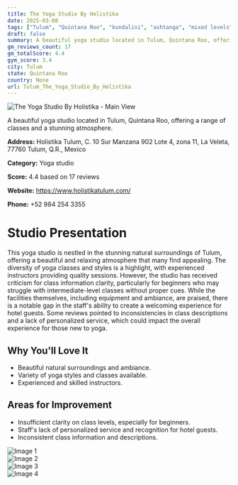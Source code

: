 ```yaml
---
title: The Yoga Studio By Holistika
date: 2025-03-08
tags: ["Tulum", "Quintana Roo", "kundalini", "ashtanga", "mixed levels", "atmosphere", "relaxing", "Tulum"]  
draft: false
summary: A beautiful yoga studio located in Tulum, Quintana Roo, offering a range of classes and a stunning atmosphere.
gm_reviews_count: 17
gm_totalScore: 4.4
gym_score: 3.4
city: Tulum
state: Quintana Roo
country: None
url: Tulum_The_Yoga_Studio_By_Holistika
---
```


<div className="aspect-[16/9] relative my-8">
  <img 
    src="https://lh5.googleusercontent.com/p/AF1QipOXbYOpqkipriWBJVYvzVJGstcF9275HT_KG3FN=w1920-h1080-k-no"
    alt="The Yoga Studio By Holistika - Main View"
    className="object-cover absolute inset-0 w-full h-full rounded-lg"
  />
</div>

A beautiful yoga studio located in Tulum, Quintana Roo, offering a range of classes and a stunning atmosphere.

**Address:** Holistika Tulum, C. 10 Sur Manzana 902 Lote 4, zona 11, La Veleta, 77760 Tulum, Q.R., Mexico

**Category:** Yoga studio

**Score:** 4.4 based on 17 reviews

**Website:** https://www.holistikatulum.com/

**Phone:** +52 984 254 3355

# Studio Presentation

This yoga studio is nestled in the stunning natural surroundings of Tulum, offering a beautiful and relaxing atmosphere that many find appealing. The diversity of yoga classes and styles is a highlight, with experienced instructors providing quality sessions. However, the studio has received criticism for class information clarity, particularly for beginners who may struggle with intermediate-level classes without proper cues. While the facilities themselves, including equipment and ambiance, are praised, there is a notable gap in the staff's ability to create a welcoming experience for hotel guests. Some reviews pointed to inconsistencies in class descriptions and a lack of personalized service, which could impact the overall experience for those new to yoga.

## Why You'll Love It

- Beautiful natural surroundings and ambiance.
- Variety of yoga styles and classes available.
- Experienced and skilled instructors.

## Areas for Improvement

- Insufficient clarity on class levels, especially for beginners.
- Staff's lack of personalized service and recognition for hotel guests.
- Inconsistent class information and descriptions.

<div className="grid grid-cols-1 xl:grid-cols-2 gap-4 my-8">
<div className="aspect-[4/3] relative"><img src="https://lh3.googleusercontent.com/p/AF1QipMoZQJxAT-6tf9z8klIa54luPkGjVM-XaPFvjQ=w1920-h1080-k-no-pi-10-ya275.73004-ro-0-fo100" alt="Image 1" className="object-cover absolute inset-0 w-full h-full rounded-lg" /></div>
<div className="aspect-[4/3] relative"><img src="https://lh3.googleusercontent.com/p/AF1QipMUjFlTRqTghjPj5B6aCnXkNUoUJz4uJSzyBG0=w1920-h1080-k-no-pi-10-ya114.65-ro-0-fo100" alt="Image 2" className="object-cover absolute inset-0 w-full h-full rounded-lg" /></div>
<div className="aspect-[4/3] relative"><img src="https://lh3.googleusercontent.com/p/AF1QipPD-x_saYhKlNmHayMN6ZeScvJjKdPZZuxDFRg=w1920-h1080-k-no-pi-10-ya33.1-ro-0-fo100" alt="Image 3" className="object-cover absolute inset-0 w-full h-full rounded-lg" /></div>
<div className="aspect-[4/3] relative"><img src="https://lh3.googleusercontent.com/p/AF1QipPUnSWsXyzlFR8mhrfEN_wPg0A9nuC91Dcj_6k=w1920-h1080-k-no-pi-10-ya222.57999-ro0-fo100" alt="Image 4" className="object-cover absolute inset-0 w-full h-full rounded-lg" /></div>
</div>